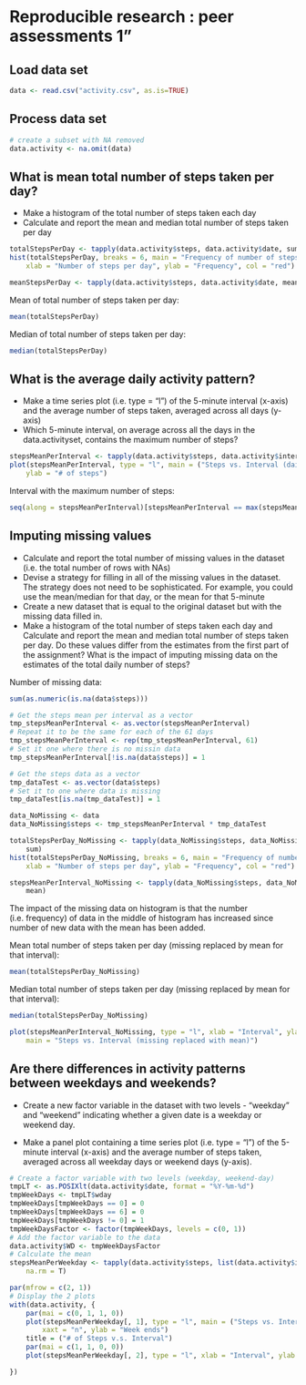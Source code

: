 # Reproducible research : peer assessments 1"

## Load data set

```r
data <- read.csv("activity.csv", as.is=TRUE)
```

## Process data set

```r
# create a subset with NA removed
data.activity <- na.omit(data)
```

## What is mean total number of steps taken per day?

* Make a histogram of the total number of steps taken each day
* Calculate and report the mean and median total number of steps taken per day

```r
totalStepsPerDay <- tapply(data.activity$steps, data.activity$date, sum)
hist(totalStepsPerDay, breaks = 6, main = "Frequency of number of steps per day", 
    xlab = "Number of steps per day", ylab = "Frequency", col = "red")
```

```r
meanStepsPerDay <- tapply(data.activity$steps, data.activity$date, mean, na.rm = T)
```

Mean of total number of steps taken per day:
```r
mean(totalStepsPerDay)
```
Median of total number of steps taken per day:

```r
median(totalStepsPerDay)
```

## What is the average daily activity pattern?

* Make a time series plot (i.e. type = "l") of the 5-minute interval (x-axis) and the average number of steps taken, averaged across all days (y-axis)
* Which 5-minute interval, on average across all the days in the data.activityset, contains the maximum number of steps?

```r
stepsMeanPerInterval <- tapply(data.activity$steps, data.activity$interval, mean, na.rm = T)
plot(stepsMeanPerInterval, type = "l", main = ("Steps vs. Interval (daily average)"), 
    ylab = "# of steps")
```

Interval with the maximum number of steps:

```r
seq(along = stepsMeanPerInterval)[stepsMeanPerInterval == max(stepsMeanPerInterval)]
```

## Imputing missing values

* Calculate and report the total number of missing values in the dataset (i.e. the total number of rows with NAs)
* Devise a strategy for filling in all of the missing values in the dataset. The strategy does not need to be sophisticated. For example, you could use the mean/median for that day, or the mean for that 5-minute
* Create a new dataset that is equal to the original dataset but with the missing data filled in.
* Make a histogram of the total number of steps taken each day and Calculate and report the mean and median total number of steps taken per day. Do these values differ from the estimates from the first part of the assignment? What is the impact of imputing missing data on the estimates of the total daily number of steps?

Number of missing data:
```r
sum(as.numeric(is.na(data$steps)))
```

```r
# Get the steps mean per interval as a vector
tmp_stepsMeanPerInterval <- as.vector(stepsMeanPerInterval)
# Repeat it to be the same for each of the 61 days
tmp_stepsMeanPerInterval <- rep(tmp_stepsMeanPerInterval, 61)
# Set it one where there is no missin data
tmp_stepsMeanPerInterval[!is.na(data$steps)] = 1

# Get the steps data as a vector
tmp_dataTest <- as.vector(data$steps)
# Set it to one where data is missing
tmp_dataTest[is.na(tmp_dataTest)] = 1

data_NoMissing <- data
data_NoMissing$steps <- tmp_stepsMeanPerInterval * tmp_dataTest

totalStepsPerDay_NoMissing <- tapply(data_NoMissing$steps, data_NoMissing$date, 
    sum)
hist(totalStepsPerDay_NoMissing, breaks = 6, main = "Frequency of number of steps per day", 
    xlab = "Number of steps per day", ylab = "Frequency", col = "red")
```
```r
stepsMeanPerInterval_NoMissing <- tapply(data_NoMissing$steps, data_NoMissing$interval, 
    mean)
```
The impact of the missing data on histogram is that the number (i.e. frequency) of data in the middle of histogram has increased since number of new data with the mean has been added.

Mean total number of steps taken per day (missing replaced by mean for that interval):

```r
mean(totalStepsPerDay_NoMissing)
```
Median total number of steps taken per day (missing replaced by mean for that interval):

```r
median(totalStepsPerDay_NoMissing)
```
```r
plot(stepsMeanPerInterval_NoMissing, type = "l", xlab = "Interval", ylab = "# of Steps", 
    main = "Steps vs. Interval (missing replaced with mean)")
```
## Are there differences in activity patterns between weekdays and weekends?

* Create a new factor variable in the dataset with two levels - "weekday" and "weekend" indicating whether a given date is a weekday or weekend day.

* Make a panel plot containing a time series plot (i.e. type = "l") of the 5-minute interval (x-axis) and the average number of steps taken, averaged across all weekday days or weekend days (y-axis).

```r
# Create a factor variable with two levels (weekday, weekend-day)
tmpLT <- as.POSIXlt(data.activity$date, format = "%Y-%m-%d")
tmpWeekDays <- tmpLT$wday
tmpWeekDays[tmpWeekDays == 0] = 0
tmpWeekDays[tmpWeekDays == 6] = 0
tmpWeekDays[tmpWeekDays != 0] = 1
tmpWeekDaysFactor <- factor(tmpWeekDays, levels = c(0, 1))
# Add the factor variable to the data
data.activity$WD <- tmpWeekDaysFactor
# Calculate the mean
stepsMeanPerWeekday <- tapply(data.activity$steps, list(data.activity$interval, data.activity$WD), mean, 
    na.rm = T)

par(mfrow = c(2, 1))
# Display the 2 plots
with(data.activity, {
    par(mai = c(0, 1, 1, 0))
    plot(stepsMeanPerWeekday[, 1], type = "l", main = ("Steps vs. Interval"), 
        xaxt = "n", ylab = "Week ends")
    title = ("# of Steps v.s. Interval")
    par(mai = c(1, 1, 0, 0))
    plot(stepsMeanPerWeekday[, 2], type = "l", xlab = "Interval", ylab = "Week days")

})
```
